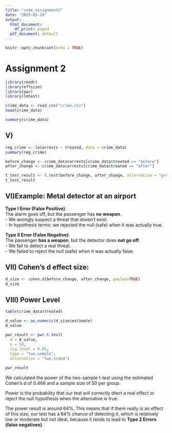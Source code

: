 ---
title: "code_assignment2"
date: "2025-05-29"
output:
  html_document:
    df_print: paged
  pdf_document: default
---

```{r setup, include=FALSE}
knitr::opts_chunk$set(echo = TRUE)
```
# Assignment 2

```{r}
library(readr)   
library(effsize)     
library(pwr)  
library(lmtest)

```

```{r}
crime_data <- read_csv("crime.csv")
head(crime_data)

summary(crime_data)
```
## V)

```{r}
reg_crime <- lm(arrests ~ treated, data = crime_data)
summary(reg_crime)
```

```{r}
before_change <- crime_data$arrests[crime_data$treated == "before"]
after_change <- crime_data$arrests[crime_data$treated == "after"]
```

```{r}
t_test_result <- t.test(before_change, after_change, alternative = "greater")
t_test_result
```


## VI)Example: Metal detector at an airport

**Type I Error (False Positive)**:  
The alarm goes off, but the passenger has **no weapon**.  
 - We wrongly suspect a threat that doesn't exist.  
 - In hypothesis terms: we rejected the null (safe) when it was actually true.

**Type II Error (False Negative)**:  
The passenger **has a weapon**, but the detector does **not go off**.  
 - We fail to detect a real threat.  
 - We failed to reject the null (safe) when it was actually false.

## VII) Cohen's d effect size:

```{r}
d_size <- cohen.d(before_change, after_change, pooled=TRUE)
d_size
```

## VIII) Power Level
```{r}
table(crime_data$treated)

d_value <- as.numeric(d_size$estimate)
d_value
```

```{r}
pwr_result <- pwr.t.test(
  d = d_value, 
  n = 50, 
  sig.level = 0.05,
  type = "two.sample", 
  alternative = "two.sided")

pwr_result
```

We calculated the power of the two-sample t-test using the estimated Cohen’s d of 0.466 and a sample size of 50 per group.

Power is the probability that our test will correctly dtect a real effect or reject the null hypothesis when
the alternative is true.

The power result is around 64%. This means that if there really is an effect of this size, our test has a 64% chance of detecting it,
which is relatively low or moderate but not ideal, because it tends to lead to **Type 2 Errors (false negatives)**.


